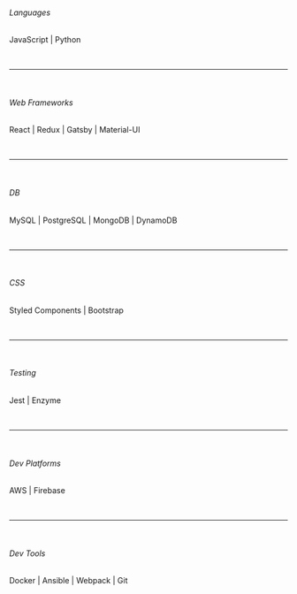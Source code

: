 ###### Languages

JavaScript | Python

<br />
<hr />
<br />

###### Web Frameworks

React | Redux | Gatsby | Material-UI

<br />
<hr />
<br />

###### DB

MySQL | PostgreSQL | MongoDB | DynamoDB

<br />
<hr />
<br />

###### CSS

Styled Components | Bootstrap

<br />
<hr />
<br />

###### Testing

Jest | Enzyme

<br />
<hr />
<br />

###### Dev Platforms

AWS | Firebase

<br />
<hr />
<br />

###### Dev Tools

Docker | Ansible | Webpack | Git
